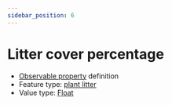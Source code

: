 ```yaml
---
sidebar_position: 6
---
```



# Litter cover percentage

- [Observable property](/viewers/dawe-vocabs?uri=https://linked.data.gov.au/def/nrm/e89eccd4-1deb-49cc-9103-272f6628a274) definition
- Feature type: [plant litter](http://linked.data.gov.au/def/tern-cv/e6ed6e58-5916-4d31-9ed5-109ab3436fce)
- Value type: [Float](https://w3id.org/tern/ontologies/tern/Float)

<Example
  protocolModule="invertebrate-wet-pitfall"
  observableProperty="https://linked.data.gov.au/def/nrm/e89eccd4-1deb-49cc-9103-272f6628a274"
/>
